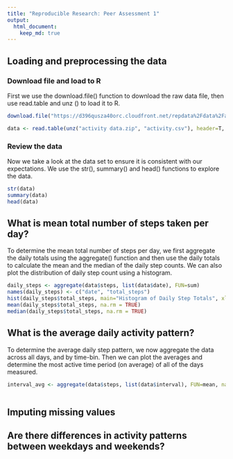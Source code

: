 ```yaml
---
title: "Reproducible Research: Peer Assessment 1"
output: 
  html_document:
    keep_md: true
---
```



## Loading and preprocessing the data

### Download file and load to R

First we use the download.file() function to download the raw data file, then use read.table and unz
() to load it to R.

```r

download.file("https://d396qusza40orc.cloudfront.net/repdata%2Fdata%2Factivity.zip", "activity data.zip")

data <- read.table(unz("activity data.zip", "activity.csv"), header=T, sep=",")


```

### Review the data

Now we take a look at the data set to ensure it is consistent with our expectations. We use the str(), summary() and head() functions to explore the data.

```r

str(data)
summary(data)
head(data)

```

## What is mean total number of steps taken per day?

To determine the mean total number of steps per day, we first aggregate the daily totals using the aggregate() function and then use the daily totals to calculate the mean and the median of the daily step counts.  We can also plot the distribution of daily step count using a histogram.

```r

daily_steps <- aggregate(data$steps, list(data$date), FUN=sum)
names(daily_steps) <- c("date", "total_steps")
hist(daily_steps$total_steps, main="Histogram of Daily Step Totals", xlab = "Daily Steps Totals")
mean(daily_steps$total_steps, na.rm = TRUE)
median(daily_steps$total_steps, na.rm = TRUE)

```


## What is the average daily activity pattern?

To determine the average daily step pattern, we now aggregate the data across all days, and by time-bin.  Then we can plot the averages and determine the most active time period (on average) of all of the days measured.

```r

interval_avg <- aggregate(data$steps, list(data$interval), FUN=mean, na.rm=TRUE)



```


## Imputing missing values



## Are there differences in activity patterns between weekdays and weekends?
